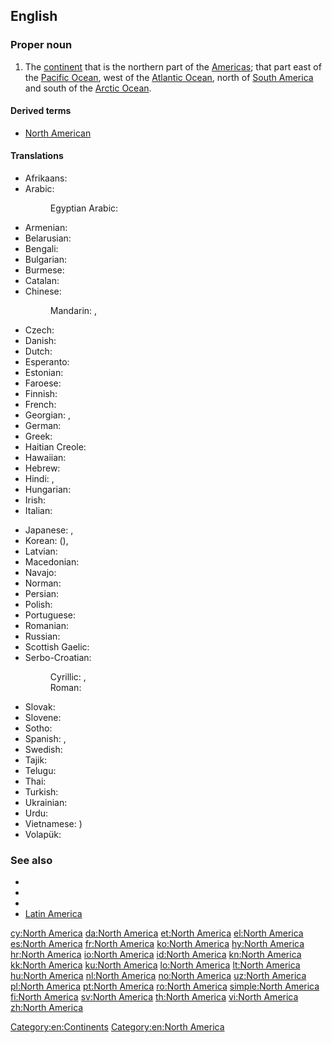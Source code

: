 ==English==
{{wikipedia}}

===Proper noun===
{{en-proper noun|head=[[North]] [[America]]}}

# The [[continent]] that is the northern part of the [[Americas]]; that part east of the [[Pacific Ocean]], west of the [[Atlantic Ocean]], north of [[South America]] and south of the [[Arctic Ocean]].

====Derived terms====
*[[North American]]

====Translations====
{{trans-top|continent}}
* Afrikaans: {{t|af|Noord-Amerika}}
* Arabic: {{t|ar|أَمْرِيكَا اَلشَّمَالِيَّة|f}}
*: Egyptian Arabic: {{t|arz|أمريكا الشمالية|f|tr=ʔamrika e-šamaleya|sc=Arab}}
* Armenian: {{t|hy|Հյուսիսային Ամերիկա}}
* Belarusian: {{t|be|Паўночная Амерыка|f|tr=Paŭnóčnaja Améryka|sc=Cyrl}}
* Bengali: {{t+|bn|উত্তর আমেরিকা|sc=Beng}}
* Bulgarian: {{t|bg|Северна Америка|f|tr=Séverna Amérika|sc=Cyrl}}
* Burmese: {{t|my|မြောက်အမေရိက|tr=myauk-ămeri.ka.|sc=Mymr}}
* Catalan: {{t|ca|Amèrica del Nord|f}}
* Chinese:
*: Mandarin: {{t+|cmn|北美|tr=[[Běi Měi]]|sc=Hani}}, {{t+|cmn|北美洲|tr=[[Běi Měizhōu]]|sc=Hani}}
* Czech: {{t+|cs|Severní Amerika|f}}
* Danish: {{t+|da|Nordamerika}}
* Dutch: {{t+|nl|Noord-Amerika|n}}
* Esperanto: {{t+|eo|Nordameriko}}
* Estonian: {{t|et|Põhja-Ameerika}}
* Faroese: {{t|fo|Norðuramerika|f|n}}
* Finnish: {{t+|fi|Pohjois-Amerikka}}
* French: {{t+|fr|Amérique du Nord|f}}
* Georgian: {{t|ka|ჩრდილოეთი ამერიკა}}, {{t|ka|ჩრდილო ამერიკა}}
* German: {{t+|de|Nordamerika|n}}
* Greek: {{t+|el|Βόρεια Αμερική|f}}
* Haitian Creole: {{t|ht|Amerik dinò}}
* Hawaiian: {{t|haw|ʻAmelika ʻĀkau}}
* Hebrew: {{t|he|אמריקה הצפונית|sc=Hebr}}
* Hindi: {{t+|hi|उत्तर अमेरिका|tr=uttar amērikā|sc=Deva}}, {{t|hi|उत्तर अमरीका|tr=uttar amērikā|sc=Deva}}
* Hungarian: {{t+|hu|Észak-Amerika}}
* Irish: {{t|ga|Meiriceá Thuaidh|m}}
* Italian: {{t|it|America del Nord|f}}
{{trans-mid}}
* Japanese: {{t|ja|北アメリカ|tr=Kita-Amerika|sc=Jpan}}, {{t|ja|北米|tr=ほくべい, Hoku-Bei|sc=Jpan}}
* Korean: {{t|ko|북미|tr=Bukmi|sc=Kore}} ({{t+|ko|北美|sc=Kore}}), {{t+|ko|북아메리카|tr=Buk-Amerika|sc=Kore}}
* Latvian: {{t|lv|Ziemeļamerika|f}}
* Macedonian: {{t|mk|Северна Америка|f|tr=Séverna Amérika}}
* Navajo: {{t|nv|Náhookǫsjí Kéyah dah siʼánígíí}}
* Norman: {{t|nrf|Améthique du Nord|f}} {{qualifier|Jersey}}
* Persian: {{t|fa|آمریکای شمالی|tr=Âmrikâ-ye Šomâli}}
* Polish: {{t+|pl|Ameryka Północna|f}}
* Portuguese: {{t+|pt|América do Norte|f}}
* Romanian: {{t+|ro|America de Nord|f}}
* Russian: {{t+|ru|Се́верная Аме́рика|f}}
* Scottish Gaelic: {{t|gd|Aimeireaga-a-Tuath|f}}
* Serbo-Croatian:
*: Cyrillic: {{t|sh|Сје̏ве̄рна̄ Амѐрика|f|sc=Cyrl}}, {{t|sh|Се̏ве̄рна̄ Амѐрика|f|sc=Cyrl}}
*: Roman: {{t|sh|Sjȅvērnā Amèrika|f}} {{t|sh|Sȅvērnā Amèrika|f}}
* Slovak: {{t|sk|Severná Amerika|f}}
* Slovene: {{t|sl|Severna Amerika|f}}
* Sotho: {{t|st|Amerika Leboya}}
* Spanish: {{t+|es|América del Norte|f}}, {{t+|es|Norteamérica}}
* Swedish: {{t+|sv|Nordamerika}}
* Tajik: {{t|tg|Амрикои Шимолӣ|tr=Amriko-yi Šimolī}}
* Telugu: {{t+|te|ఉత్తర అమెరికా}}
* Thai: {{t|th|อเมริกาเหนือ|tr=àmayrígaa-nĕua|sc=Thai}}
* Turkish: {{t+|tr|Kuzey Amerika}}
* Ukrainian: {{t|uk|Північна Америка|f|tr=Pivníčna Améryka|sc=Cyrl}}
* Urdu: {{t|ur|شمالی امریکہ}}
* Vietnamese: {{t+|vi|Bắc Mỹ}} {{t|vi|北美}})
* Volapük: {{t+|vo|Nolüda-Merop}}
{{trans-bottom}}

===See also===
* {{list:continents/en}}
* {{list:countries of North America/en}}
* {{list:territories of North America/en}}
* [[Latin America]]

[[Category:en:Continents]]
[[Category:en:North America]]

[[cy:North America]]
[[da:North America]]
[[et:North America]]
[[el:North America]]
[[es:North America]]
[[fr:North America]]
[[ko:North America]]
[[hy:North America]]
[[hr:North America]]
[[io:North America]]
[[id:North America]]
[[kn:North America]]
[[kk:North America]]
[[ku:North America]]
[[lo:North America]]
[[lt:North America]]
[[hu:North America]]
[[nl:North America]]
[[no:North America]]
[[uz:North America]]
[[pl:North America]]
[[pt:North America]]
[[ro:North America]]
[[simple:North America]]
[[fi:North America]]
[[sv:North America]]
[[th:North America]]
[[vi:North America]]
[[zh:North America]]